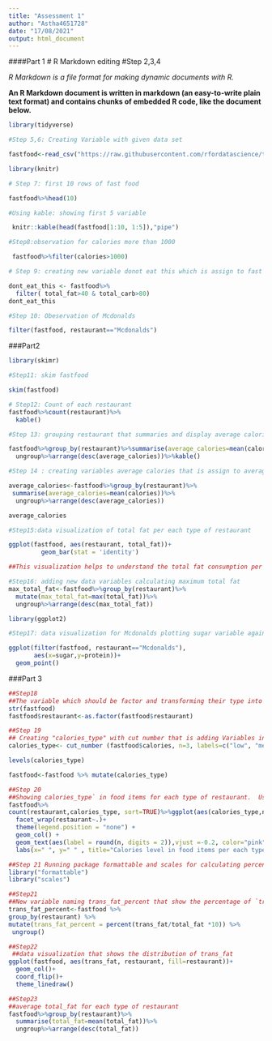 ```yaml
---
title: "Assessment 1"
author: "Astha4651728"
date: "17/08/2021"
output: html_document
---
```


####Part 1
# R Markdown editing
#Step 2,3,4

*R Markdown is a file format for making dynamic documents with R.* 

**An R Markdown document is written in markdown (an easy-to-write plain text format) and contains chunks of embedded R code, like the document below.**




```r
library(tidyverse)
```





```r
#Step 5,6: Creating Variable with given data set

fastfood<-read_csv("https://raw.githubusercontent.com/rfordatascience/tidytuesday/master/data/2018/2018-09-04/fastfood_calories.csv")
```




```r
library(knitr)
```



```r
# Step 7: first 10 rows of fast food

fastfood%>%head(10)
```




```r
#Using kable: showing first 5 variable

 knitr::kable(head(fastfood[1:10, 1:5]),"pipe")
```
 
 
 
 
```r
#Step8:observation for calories more than 1000

 fastfood%>%filter(calories>1000)
```




```r
# Step 9: creating new variable donot eat this which is assign to fast food obseving total fat>40 and total carb>80

dont_eat_this <- fastfood%>%
  filter( total_fat>40 & total_carb>80)
dont_eat_this
```




```r
#Step 10: Obeservation of Mcdonalds

filter(fastfood, restaurant=="Mcdonalds")
```



###Part2
```r
library(skimr)
```




```r
#Step11: skim fastfood

skim(fastfood)
```




```r
# Step12: Count of each restaurant
fastfood%>%count(restaurant)%>%
  kable()

```
  
  
  
  
```r
#Step 13: grouping restaurant that summaries and display average calories

fastfood%>%group_by(restaurant)%>%summarise(average_calories=mean(calories))%>%
  ungroup%>%arrange(desc(average_calories))%>%kable()
```


                        

```r

#Step 14 : creating variables average calories that is assign to average calories of restaurant

average_calories<-fastfood%>%group_by(restaurant)%>%
 summarise(average_calories=mean(calories))%>%
  ungroup%>%arrange(desc(average_calories))

average_calories
```



```r
#Step15:data visualization of total fat per each type of restaurant

ggplot(fastfood, aes(restaurant, total_fat))+
         geom_bar(stat = 'identity')

##This visualization helps to understand the total fat consumption per each restaurant. I think this type of visualization is best as it helps us to gain the information through visual context using graph and map.
```



```r
#Step16: adding new data variables calculating maximum total fat 
max_total_fat<-fastfood%>%group_by(restaurant)%>%
  mutate(max_total_fat=max(total_fat))%>%
  ungroup%>%arrange(desc(max_total_fat))

```



```r
library(ggplot2)

```




```r
#Step17: data visualization for Mcdonalds plotting sugar variable against protein

ggplot(filter(fastfood, restaurant=="Mcdonalds"),
       aes(x=sugar,y=protein))+
  geom_point()
```




###Part 3
```r
##Step18
##The variable which should be factor and transforming their type into factor variable
str(fastfood)
fastfood$restaurant<-as.factor(fastfood$restaurant)
```
```r
##Step 19
## Creating "calories_type" with cut number that is adding Variables into Data
calories_type<- cut_number (fastfood$calories, n=3, labels=c("low", "med" , "high"))

levels(calories_type)

fastfood<-fastfood %>% mutate(calories_type)

```




```r
##Step 20 
##Showing calories_type` in food items for each type of restaurant.  Using facets, coordinates and theme layers.
fastfood%>% 
count(restaurant,calories_type, sort=TRUE)%>%ggplot(aes(calories_type,n,fill=calories_type))+
  facet_wrap(restaurant~.)+
  theme(legend.position = "none") +
  geom_col() +
  geom_text(aes(label = round(n, digits = 2)),vjust =-0.2, color="pink") +
  labs(x=" ", y=" " , title="Calories level in food items per each type of restaurant" , caption = "Data visualization")
```
  
  
  
```r
##Step 21 Running package formattable and scales for calculating percent
library("formattable")
library("scales")


```





```r
##Step21
##New variable naming trans_fat_percent that show the percentage of `trans_fat` in total_fat
trans_fat_percent<-fastfood %>% 
group_by(restaurant) %>%
mutate(trans_fat_percent = percent(trans_fat/total_fat *10)) %>%
 ungroup()
```




```r
##Step22
 ##data visualization that shows the distribution of trans_fat
ggplot(fastfood, aes(trans_fat, restaurant, fill=restaurant))+
  geom_col()+
  coord_flip()+
  theme_linedraw()
```


```r
##Step23
##average total_fat for each type of restaurant
fastfood%>%group_by(restaurant)%>%
  summarise(total_fat=mean(total_fat))%>%
  ungroup%>%arrange(desc(total_fat))
```